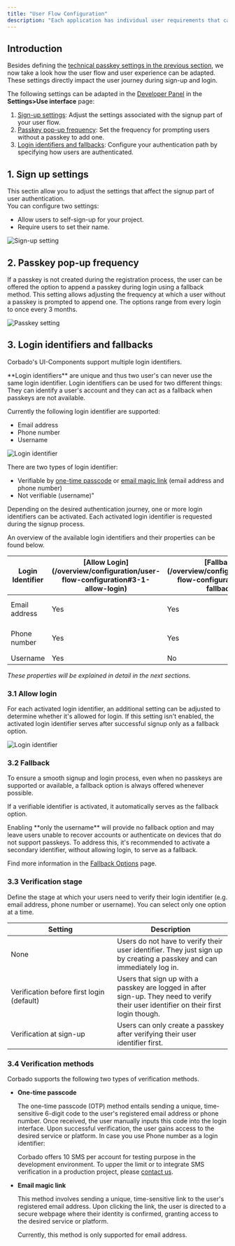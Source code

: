 ```yaml
---
title: "User Flow Configuration"
description: "Each application has individual user requirements that can be configured with Corbado."
---
```


## Introduction

Besides defining the [technical passkey settings in the previous section](/overview/configuration/passkey-configuration), we now take a look how the user flow and user experience can be adapted. These settings directly impact the user journey during sign-up and login.

The following settings can be adapted in the [Developer Panel](https://app.corbado.com/app/settings/userinterface) in the **Settings>Use interface** page:

1. [Sign-up settings](/overview/configuration/user-flow-configuration#1-sign-up-settings): Adjust the settings associated with the signup part of your user flow.
2. [Passkey pop-up frequency](/overview/configuration/user-flow-configuration#2-passkey-pop-up-frequency): Set the frequency for prompting users without a passkey to add one.
3. [Login identifiers and fallbacks](/overview/configuration/user-flow-configuration#3-login-identifiers-and-fallbacks): Configure your authentication path by specifying how users are authenticated.


## 1. Sign up settings
This sectin allow you to adjust the settings that affect the signup part of user authentication. <br/>You can configure two settings:
* Allow users to self-sign-up for your project.
* Require users to set their name.

![Sign-up setting](/images/overview/signup/user-flow-configuration/sign-up-settings.webp)

## 2. Passkey pop-up frequency

If a passkey is not created during the registration process, the user can be offered the option to append a passkey during login using a fallback method. 
This setting allows adjusting the frequency at which a user without a passkey is prompted to append one. The options range from every login to once every 3 months.

![Passkey setting](/images/overview/signup/user-flow-configuration/passkey-settings.webp)

## 3. Login identifiers and fallbacks

Corbado's UI-Components support multiple login identifiers.

<Tip>
  **Login identifiers** are unique and thus two user's can never use the same login identifier. 
  Login identifiers can be used for two different things: They can identify a user's account and they can act as a fallback when passkeys are not available.
</Tip>

Currently the following login identifier are supported:

- Email address
- Phone number
- Username 

![Login identifier](/images/overview/signup/user-flow-configuration/login-identifier.webp)

There are two types of login identifier:

- Verifiable by [one-time passcode](/overview/configuration/user-flow-configuration#3-4-1-one-time-passcode) or [email magic link](/overview/configuration/user-flow-configuration#3-4-2-magic-link) (email address and phone number)
- Not verifiable (username)"

Depending on the desired authentication journey, one or more login identifiers can be activated. Each activated login identifier is requested during the signup process. 

An overview of the available login identifiers and their properties can be found below. 


<table><thead><tr><th width="150">Login Identifier</th><th>[Allow Login](/overview/configuration/user-flow-configuration#3-1-allow-login)</th><th>[Fallback](/overview/configuration/user-flow-configuration#3-2-fallback)</th><th>[Verification stage](/overview/configuration/user-flow-configuration#3-3-verification-stage)</th><th>[Verification methods](/overview/configuration/user-flow-configuration#3-4-verification-methods)</th></tr></thead><tbody><tr><td>Email address</td><td>Yes</td><td>Yes</td><td>none<br/>At sign-up<br/>Before first login</td><td>One-time passcode<br/>Email magic link</td></tr><tr><td>Phone number</td><td>Yes</td><td>Yes</td><td>None<br/>At sign-up<br/>Before first login</td><td>One-time passcode</td></tr><tr><td>Username</td><td>Yes</td><td>No</td><td>None</td><td>None</td></tr></tbody></table>

*These properties will be explained in detail in the next sections.*

### 3.1 Allow login
For each activated login identifier, an additional setting can be adjusted to determine whether it's allowed for login. If this setting isn't enabled, the activated login identifier serves after successful signup only as a fallback option.

![Login identifier](/images/overview/signup/user-flow-configuration/allow-login.webp)

### 3.2 Fallback

To ensure a smooth signup and login process, even when no passkeys are supported or available, a fallback option is always offered whenever possible.

If a verifiable identifier is activated, it automatically serves as the fallback option.

<Note> 
Enabling **only the username** will provide no fallback option and may leave users unable to recover accounts or authenticate on devices that do not support passkeys. To address this, it's recommended to activate a secondary identifier, without allowing login, to serve as a fallback.

</Note>

Find more information in the [Fallback Options](/helpful-guides/passkeys/fallback-options) page.


### 3.3 Verification stage

Define the stage at which your users need to verify their login identifier (e.g. email address, phone number or username). You can select only one option at a time.

<table><thead><tr><th width="227">Setting</th><th>Description</th></tr></thead><tbody><tr><td>None</td><td>Users do not have to verify their user identifier. They just sign up by creating a passkey and can immediately log in.</td></tr><tr><td>Verification before first login (default)</td><td>Users that sign up with a passkey are logged in after sign-up. They need to verify their user identifier on their first login though.</td></tr><tr><td>Verification at sign-up</td><td>Users can only create a passkey after verifying their user identifier first. </td></tr></tbody></table>

### 3.4 Verification methods

Corbado supports the following two types of verification methods.

- **One-time passcode**

  The one-time passcode (OTP) method entails sending a unique, time-sensitive 6-digit code to the user's registered email address or phone number. Once received, the user manually inputs this code into the login interface. Upon successful verification, the user gains access to the desired service or platform.
  <Note>
    In case you use Phone number as a login identifier:

    Corbado offers 10 SMS per account for testing purpose in the development environment. 
    To upper the limit or to integrate SMS verification in a production project,
    please [contact us](https://www.corbado.com/contact).
  </Note>

- **Email magic link**

  This method involves sending a unique, time-sensitive link to the user's registered email address. Upon clicking the link, the user is directed to a secure webpage where their identity is confirmed, granting access to the desired service or platform. 

  Currently, this method is only supported for email address. 

